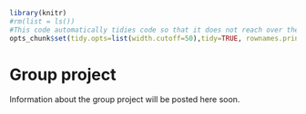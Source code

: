 

```r
library(knitr)
#rm(list = ls())
#This code automatically tidies code so that it does not reach over the page
opts_chunk$set(tidy.opts=list(width.cutoff=50),tidy=TRUE, rownames.print = FALSE, rows.print = 10)
```


# Group project

Information about the group project will be posted here soon.